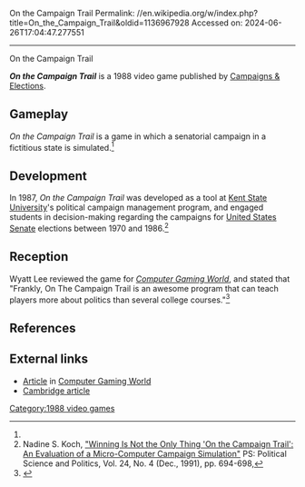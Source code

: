 On the Campaign Trail
Permalink: //en.wikipedia.org/w/index.php?title=On_the_Campaign_Trail&oldid=1136967928
Accessed on: 2024-06-26T17:04:47.277551



------
On the Campaign Trail
{{Short description|1988 video game}}
{{refimprove|date=October 2022}}

{{Italic title}}

{{Infobox video game
| collapsible = 
| state = 
| italic title = 
| title = On the Campaign Trail
| image = 
| alt = 
| caption = 
| developer = 
| publisher = [[Campaigns & Elections]]
| series = 
| engine = 
| platforms = 
| released = 1988
| genre = Simulation
| modes = 
}}
'''''On the Campaign Trail''''' is a 1988 video game published by [[Campaigns & Elections]].

==Gameplay==
''On the Campaign Trail'' is a game in which a senatorial campaign in a fictitious state is simulated.<ref name="CGW51"/>

==Development==
In 1987, ''On the Campaign Trail'' was developed as a tool at [[Kent State University]]'s political campaign management program, and engaged students in decision-making regarding the campaigns for [[United States Senate]] elections between 1970 and 1986.<ref>Nadine S. Koch, [https://www.jstor.org/stable/419407 "Winning Is Not the Only Thing 'On the Campaign Trail': An Evaluation of a Micro-Computer Campaign Simulation"] PS: Political Science and Politics, Vol. 24, No. 4 (Dec., 1991), pp. 694-698,</ref>

==Reception==
Wyatt Lee reviewed the game for ''[[Computer Gaming World]]'', and stated that "Frankly, On The Campaign Trail is an awesome program that can teach players more about politics than several college courses."<ref name="CGW51">{{cite magazine |last=Lee |first=Wyatt |title=Campaign '88: A Survey of Political Election Games for the Computer |magazine=Computer Gaming World |date=September 1988 |volume=1 |issue=51 |pages=36, 47}}</ref>

==References==
{{reflist}}

==External links==
*[https://archive.org/details/Computer_Gaming_World_Issue_99/page/n99/mode/2up?q=%22On+the+Campaign+Trail%22 Article] in [[Computer Gaming World]]
*[https://www.cambridge.org/core/journals/ps-political-science-and-politics/article/winning-is-not-the-only-thing-on-the-campaign-trail-an-evaluation-of-a-microcomputer-campaign-simulation/ED128F8BB71B078DA55076C479E0F2BF Cambridge article]

[[Category:1988 video games]]